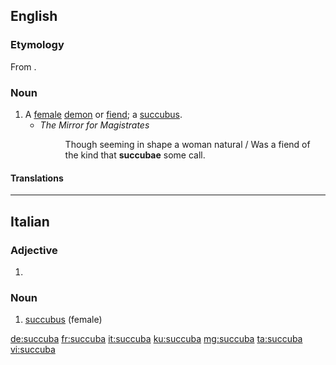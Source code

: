 ==English==

===Etymology===
From {{etyl|la|en}} {{lena}} {{term|succubare|lang=la||to lie under}}.

===Noun===
{{en-noun|succubae}}

# A [[female]] [[demon]] or [[fiend]]; a [[succubus]].
#* ''The Mirror for Magistrates''
#*: Though seeming in shape a woman natural / Was a fiend of the kind that '''succubae''' some call.

====Translations====
{{trans-see|a female demon or fiend|succubus}}

----

==Italian==

===Adjective===
{{head|it|adjective form}}

# {{feminine singular of|succubo|lang=it}}

===Noun===
{{it-noun|f}}

# [[succubus]] (female)

[[de:succuba]]
[[fr:succuba]]
[[it:succuba]]
[[ku:succuba]]
[[mg:succuba]]
[[ta:succuba]]
[[vi:succuba]]